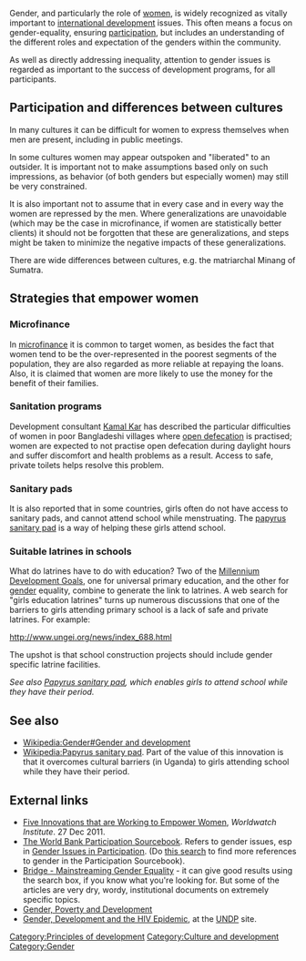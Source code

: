 {{topic header| default.png |Gender}}
Gender, and particularly the role of [[women]], is widely recognized as vitally important to [[international development]] issues. This often means a focus on gender-equality, ensuring [[community participation|participation]], but includes an understanding of the different roles and expectation of the genders within the community.{{fact}}

As well as directly addressing inequality, attention to gender issues is regarded as important to the success of development programs, for all participants. 

== Participation and differences between cultures ==

In many cultures it can be difficult for women to express themselves when men are present, including in public meetings.

In some cultures women may appear outspoken and "liberated" to an outsider. It is important not to make assumptions based only on such impressions, as behavior (of both genders but especially women) may still be very constrained. 

It is also important not to assume that in every case and in every way the women are repressed by the men. Where generalizations are unavoidable (which may be the case in microfinance, if women are statistically better clients) it should not be forgotten that these are generalizations, and steps might be taken to  minimize the negative impacts of these generalizations. 

There are wide differences between cultures, e.g. the matriarchal Minang of Sumatra.

== Strategies that empower women ==

=== Microfinance ===

In [[microfinance]] it is common to target women, as besides the fact that women tend to be the over-represented in the poorest segments of the population, they are also regarded as more reliable at repaying the loans. Also, it is claimed that women are more likely to use the money for the benefit of their families.{{fact}}

=== Sanitation programs ===

Development consultant [[Kamal Kar]] has described the particular difficulties of women in poor Bangladeshi villages where [[open defecation]] is practised; women are expected to not practise open defecation during daylight hours and suffer discomfort and health problems{{fact}} as a result. Access to safe, private toilets helps resolve this problem.

=== Sanitary pads ===

It is also reported that in some countries, girls often do not have access to sanitary pads,{{w|sanitary pad}} and cannot attend school while menstruating. The [[papyrus sanitary pad]]{{w|papyrus sanitary pad}} is a way of helping these girls attend school.

=== Suitable latrines in schools ===

What do latrines have to do with education? Two of the [[wikipedia:Millennium Development Goals|Millennium Development Goals]], one for universal primary education, and the other for [[gender]] equality, combine to generate the link to latrines. A web search for "girls education latrines" turns up numerous discussions that one of the barriers to girls attending primary school is a lack of safe and private latrines.  For example:

http://www.ungei.org/news/index_688.html

The upshot is that school construction projects should include gender specific latrine facilities.

''See also [[Papyrus sanitary pad]]{{w|Papyrus sanitary pad}}, which enables girls to attend school while they have their period.''

== See also ==

*[[Wikipedia:Gender#Gender and development]]
*[[Wikipedia:Papyrus sanitary pad]]. Part of the value of this innovation is that it overcomes cultural barriers (in Uganda) to girls attending school while they have their period.

== External links ==

* [http://blogs.worldwatch.org/nourishingtheplanet/five-innovations-that-are-working-to-empower-women/ Five Innovations that are Working to Empower Women], ''Worldwatch Institute''. 27 Dec 2011.
* [http://www.worldbank.org/wbi/sourcebook/sbhome.htm The World Bank Participation Sourcebook]. Refers to gender issues, esp in [http://www.worldbank.org/wbi/sourcebook/sba209.htm Gender Issues in Participation]. (Do [http://www.google.com.au/search?hl=en&q=site%3Awww.worldbank.org%2Fwbi%2Fsourcebook+gender+OR+women&meta= this search] to find more references to gender in the Participation Sourcebook).
* [http://www.bridge.ids.ac.uk/ Bridge - Mainstreaming Gender Equality] - it can give good results using the search box, if you know what you're looking for. But some of the articles are very dry, wordy, institutional documents on extremely specific topics. 
*[http://topics.developmentgateway.org/gender Gender, Poverty and Development]
*[http://www.undp.org/hiv/publications/gender/gendere.htm Gender, Development and the HIV Epidemic], at the [[UNDP]] site.


[[Category:Principles of development]]
[[Category:Culture and development]]
[[Category:Gender]]